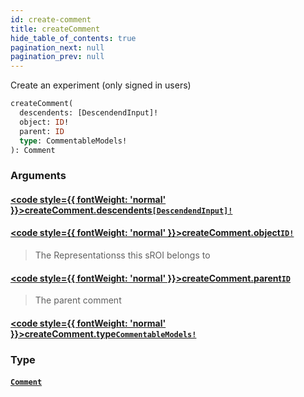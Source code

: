 ```yaml
---
id: create-comment
title: createComment
hide_table_of_contents: true
pagination_next: null
pagination_prev: null
---
```








Create an experiment (only signed in users)

```graphql
createComment(
  descendents: [DescendendInput]!
  object: ID!
  parent: ID
  type: CommentableModels!
): Comment
```


### Arguments

#### [<code style={{ fontWeight: 'normal' }}>createComment.<b>descendents</b></code>](#)<Bullet />[`[DescendendInput]!`](/docs/schemas/mikro/inputs/descendend-input) <Badge class="secondary" text="non-null"/> <Badge class="secondary" text="input"/>
> 
> 

#### [<code style={{ fontWeight: 'normal' }}>createComment.<b>object</b></code>](#)<Bullet />[`ID!`](/docs/schemas/mikro/scalars/id) <Badge class="secondary" text="non-null"/> <Badge class="secondary" text="scalar"/>
> The Representationss this sROI belongs to
> 

#### [<code style={{ fontWeight: 'normal' }}>createComment.<b>parent</b></code>](#)<Bullet />[`ID`](/docs/schemas/mikro/scalars/id) <Badge class="secondary" text="scalar"/>
> The parent comment
> 

#### [<code style={{ fontWeight: 'normal' }}>createComment.<b>type</b></code>](#)<Bullet />[`CommentableModels!`](/docs/schemas/mikro/enums/commentable-models) <Badge class="secondary" text="non-null"/> <Badge class="secondary" text="enum"/>
> 
> 

### Type

#### [`Comment`](/docs/schemas/mikro/objects/comment) <Badge class="secondary" text="object"/>
> 
> 





